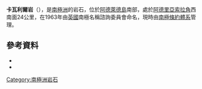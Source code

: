 {{Coord|67|50|S|69|28|W|source:GNIS|display=title}}

'''卡瓦利爾岩'''（{{lang-en|Cavalier Rock}}），是[[南極洲|南極洲]]的岩石，位於[[阿德萊德島|阿德萊德島]]南部，處於[[阿德里亞索拉角|阿德里亞索拉角]]西南面24公里，在1963年由[[英國|英國]]南極名稱諮詢委員會命名，現時由[[南極條約體系|南極條約體系]]管理。

==參考資料==
*{{cite gnis | type = antarid | id = 2542| name = Cavalier Rock | accessdate = 2011-10-30}}
*{{usgs-gazetteer|id=2542}}

{{DEFAULTSORT:Cavalier Rock}}
[[Category:南極洲岩石|Category:南極洲岩石]]


{{AdelaideIsland-geo-stub}}